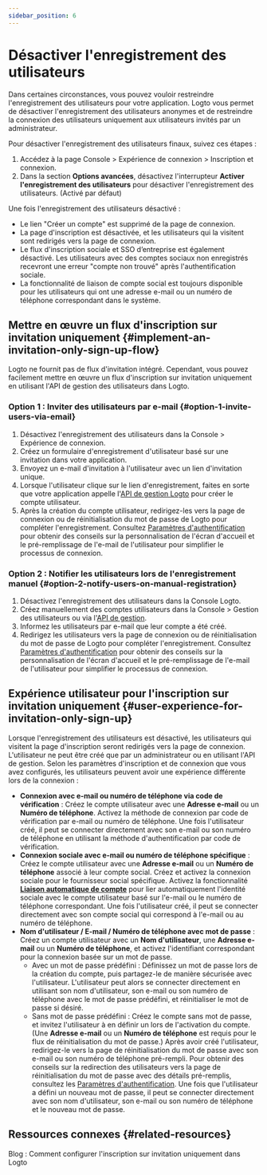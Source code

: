 ```yaml
---
sidebar_position: 6
---
```


# Désactiver l'enregistrement des utilisateurs

Dans certaines circonstances, vous pouvez vouloir restreindre l'enregistrement des utilisateurs pour votre application. Logto vous permet de désactiver l'enregistrement des utilisateurs anonymes et de restreindre la connexion des utilisateurs uniquement aux utilisateurs invités par un administrateur.

Pour désactiver l'enregistrement des utilisateurs finaux, suivez ces étapes :

1. Accédez à la page <CloudLink to="/sign-in-experience/sign-up-and-sign-in">Console > Expérience de connexion > Inscription et connexion</CloudLink>.
2. Dans la section **Options avancées**, désactivez l'interrupteur **Activer l'enregistrement des utilisateurs** pour désactiver l'enregistrement des utilisateurs. (Activé par défaut)

Une fois l'enregistrement des utilisateurs désactivé :

- Le lien "Créer un compte" est supprimé de la page de connexion.
- La page d'inscription est désactivée, et les utilisateurs qui la visitent sont redirigés vers la page de connexion.
- Le flux d'inscription sociale et SSO d’entreprise est également désactivé. Les utilisateurs avec des comptes sociaux non enregistrés recevront une erreur "compte non trouvé" après l'authentification sociale.
- La fonctionnalité de liaison de compte social est toujours disponible pour les utilisateurs qui ont une adresse e-mail ou un numéro de téléphone correspondant dans le système.

## Mettre en œuvre un flux d'inscription sur invitation uniquement \{#implement-an-invitation-only-sign-up-flow}

Logto ne fournit pas de flux d'invitation intégré. Cependant, vous pouvez facilement mettre en œuvre un flux d'inscription sur invitation uniquement en utilisant l'API de gestion des utilisateurs dans Logto.

### Option 1 : Inviter des utilisateurs par e-mail \{#option-1-invite-users-via-email}

1. Désactivez l'enregistrement des utilisateurs dans la <CloudLink to="/sign-in-experience/sign-up-and-sign-in">Console > Expérience de connexion</CloudLink>.
2. Créez un formulaire d'enregistrement d'utilisateur basé sur une invitation dans votre application.
3. Envoyez un e-mail d'invitation à l'utilisateur avec un lien d'invitation unique.
4. Lorsque l'utilisateur clique sur le lien d'enregistrement, faites en sorte que votre application appelle l'[API de gestion Logto](https://openapi.logto.io/operation/operation-createuser) pour créer le compte utilisateur.
5. Après la création du compte utilisateur, redirigez-les vers la page de connexion ou de réinitialisation du mot de passe de Logto pour compléter l'enregistrement. Consultez [Paramètres d'authentification](/end-user-flows/authentication-parameters/) pour obtenir des conseils sur la personnalisation de l'écran d'accueil et le pré-remplissage de l'e-mail de l'utilisateur pour simplifier le processus de connexion.

### Option 2 : Notifier les utilisateurs lors de l'enregistrement manuel \{#option-2-notify-users-on-manual-registration}

1. Désactivez l'enregistrement des utilisateurs dans la Console Logto.
2. Créez manuellement des comptes utilisateurs dans la <CloudLink to="/users">Console > Gestion des utilisateurs</CloudLink> ou via l'[API de gestion](https://openapi.logto.io/operation/operation-createuser).
3. Informez les utilisateurs par e-mail que leur compte a été créé.
4. Redirigez les utilisateurs vers la page de connexion ou de réinitialisation du mot de passe de Logto pour compléter l'enregistrement. Consultez [Paramètres d'authentification](/end-user-flows/authentication-parameters/) pour obtenir des conseils sur la personnalisation de l'écran d'accueil et le pré-remplissage de l'e-mail de l'utilisateur pour simplifier le processus de connexion.

## Expérience utilisateur pour l'inscription sur invitation uniquement \{#user-experience-for-invitation-only-sign-up}

Lorsque l'enregistrement des utilisateurs est désactivé, les utilisateurs qui visitent la page d'inscription seront redirigés vers la page de connexion. L'utilisateur ne peut être créé que par un administrateur ou en utilisant l'API de gestion. Selon les paramètres d'inscription et de connexion que vous avez configurés, les utilisateurs peuvent avoir une expérience différente lors de la connexion :

- **Connexion avec e-mail ou numéro de téléphone via code de vérification** : Créez le compte utilisateur avec une **Adresse e-mail** ou un **Numéro de téléphone**. Activez la méthode de connexion par code de vérification par e-mail ou numéro de téléphone. Une fois l'utilisateur créé, il peut se connecter directement avec son e-mail ou son numéro de téléphone en utilisant la méthode d'authentification par code de vérification.
- **Connexion sociale avec e-mail ou numéro de téléphone spécifique** : Créez le compte utilisateur avec une **Adresse e-mail** ou un **Numéro de téléphone** associé à leur compte social. Créez et activez la connexion sociale pour le fournisseur social spécifique. Activez la fonctionnalité [**Liaison automatique de compte**](/end-user-flows/sign-up-and-sign-in/social-sign-in#account-linking) pour lier automatiquement l'identité sociale avec le compte utilisateur basé sur l'e-mail ou le numéro de téléphone correspondant. Une fois l'utilisateur créé, il peut se connecter directement avec son compte social qui correspond à l'e-mail ou au numéro de téléphone.
- **Nom d'utilisateur / E-mail / Numéro de téléphone avec mot de passe** : Créez un compte utilisateur avec un **Nom d'utilisateur**, une **Adresse e-mail** ou un **Numéro de téléphone**, et activez l'identifiant correspondant pour la connexion basée sur un mot de passe.
  - Avec un mot de passe prédéfini : Définissez un mot de passe lors de la création du compte, puis partagez-le de manière sécurisée avec l'utilisateur. L'utilisateur peut alors se connecter directement en utilisant son nom d'utilisateur, son e-mail ou son numéro de téléphone avec le mot de passe prédéfini, et réinitialiser le mot de passe si désiré.
  - Sans mot de passe prédéfini : Créez le compte sans mot de passe, et invitez l'utilisateur à en définir un lors de l'activation du compte. (Une **Adresse e-mail** ou un **Numéro de téléphone** est requis pour le flux de réinitialisation du mot de passe.) Après avoir créé l'utilisateur, redirigez-le vers la page de réinitialisation du mot de passe avec son e-mail ou son numéro de téléphone pré-rempli. Pour obtenir des conseils sur la redirection des utilisateurs vers la page de réinitialisation du mot de passe avec des détails pré-remplis, consultez les [Paramètres d'authentification](/end-user-flows/authentication-parameters/). Une fois que l'utilisateur a défini un nouveau mot de passe, il peut se connecter directement avec son nom d'utilisateur, son e-mail ou son numéro de téléphone et le nouveau mot de passe.

## Ressources connexes \{#related-resources}

<Url href="https://blog.logto.io/invitation-only-sign-up">
  Blog : Comment configurer l'inscription sur invitation uniquement dans Logto
</Url>
